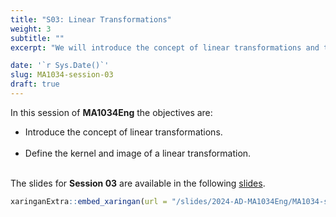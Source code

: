 ---
title: "S03: Linear Transformations"
weight: 3
subtitle: ""
excerpt: "We will introduce the concept of linear transformations and their properties."

date: '`r Sys.Date()`'
slug: MA1034-session-03
draft: true
---

In this session of **MA1034Eng** the objectives are:

* Introduce the concept of linear transformations. <br/><br/>
* Define the kernel and image of a linear transformation. <br/><br/>

The slides for **Session 03** are available in the following [slides](/slides/2024-AD-MA1034Eng/MA1034-sesion-03).

```{r embed-xaringan, echo=FALSE}
xaringanExtra::embed_xaringan(url = "/slides/2024-AD-MA1034Eng/MA1034-sesion-03", ratio = "4:3")
```